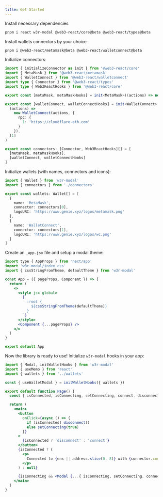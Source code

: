 ```yaml
---
title: Get Started
---
```


Install necessary dependencies

```sh
pnpm i react w3r-modal @web3-react/core@beta @web3-react/types@beta
```

Install wallets connectors by your choice

```sh
pnpm i @web3-react/metamask@beta @web3-react/walletconnect@beta
```

Initialize connectors:

```ts
import { initializeConnector as init } from '@web3-react/core'
import { MetaMask } from '@web3-react/metamask'
import { WalletConnect } from '@web3-react/walletconnect'
import type { Connector } from '@web3-react/types'
import type { Web3ReactHooks } from '@web3-react/core'

export const [metaMask, metaMaskHooks] = init<MetaMask>((actions) => new MetaMask(actions), [1])

export const [walletConnect, walletConnectHooks] = init<WalletConnect>(
  (actions) =>
    new WalletConnect(actions, {
      rpc: {
        1: 'https://cloudflare-eth.com'
      }
    }),
  [1]
)

export const connectors: [Connector, Web3ReactHooks][] = [
  [metaMask, metaMaskHooks],
  [walletConnect, walletConnectHooks]
]
```

Initialize wallets (with names, connectors and icons):

```ts
import { Wallet } from 'w3r-modal'
import { connectors } from './connectors'

export const wallets: Wallet[] = [
  {
    name: 'MetaMask',
    connector: connectors[0],
    logoURI: 'https://www.genie.xyz/logos/metamask.png'
  },
  {
    name: 'WalletConnect',
    connector: connectors[1],
    logoURI: 'https://www.genie.xyz/logos/wc.png'
  }
]
```

Create an `_app.jsx` file and setup a modal theme:

```jsx
import type { AppProps } from 'next/app'
import 'w3r-modal/index.css'
import { cssStringFromTheme, defaultTheme } from 'w3r-modal'

const App = ({ pageProps, Component }) => {
  return (
    <>
      <style jsx global>
        {`
          :root {
            ${cssStringFromTheme(defaultTheme)}
          }
        `}
      </style>
      <Component {...pageProps} />
    </>
  )
}

export default App
```

Now the library is ready to use! Initialize `w3r-modal` hooks in your app:

```jsx
import { Modal, initWalletHooks } from 'w3r-modal'
import { useMemo } from 'react'
import { wallets } from '../wallets'

const { useWalletModal } = initWalletHooks({ wallets })

export default function Page() {
  const { isConnected, isConnecting, setConnecting, connect, disconnect, address, connector, ens } = useWalletModal()

  return (
    <main>
      <button
        onClick={async () => {
          if (isConnected) disconnect()
          else setConnecting(true)
        }}
      >
        {isConnected ? 'disconnect' : 'connect'}
      </button>
      {isConnected ? (
        <p>
          Connected to {ens || address.slice(0, 8)} with {connector.constructor.name}
        </p>
      ) : null}

      {isConnecting && <Modal {...{ isConnecting, setConnecting, connect, wallets }} />}
    </main>
  )
}
```
